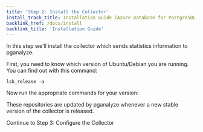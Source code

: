 ```yaml
---
title: 'Step 2: Install the Collector'
install_track_title: Installation Guide (Azure Database for PostgreSQL)
backlink_href: /docs/install
backlink_title: 'Installation Guide'
---
```



In this step we'll install the collector which sends statistics information to pganalyze.

First, you need to know which version of Ubuntu/Debian you are running. You can find out with this command:

```
lsb_release -a
```

Now run the appropriate commands for your version:

<CollectorPkgInstallInstructions kind='deb' />

These repositories are updated by pganalyze whenever a new stable version of the
collector is released.

<Link className="btn btn-success" to="03_configure_the_collector_package">
  Continue to Step 3: Configure the Collector
</Link>

